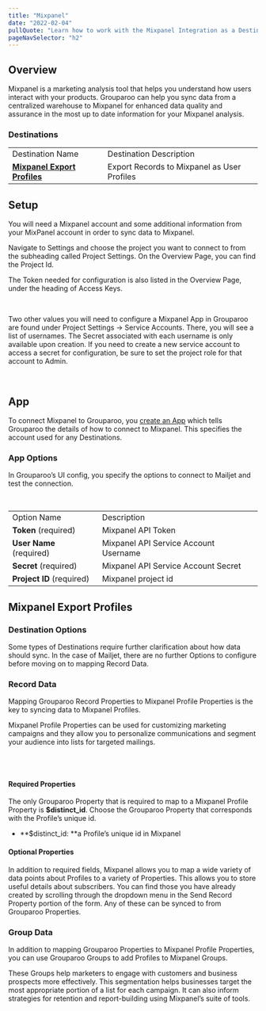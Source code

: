 ```yaml
---
title: "Mixpanel"
date: "2022-02-04"
pullQuote: "Learn how to work with the Mixpanel Integration as a Destination."
pageNavSelector: "h2"
---
```


<PluginDocsLinks plugin="Mixpanel" />

## Overview

Mixpanel is a marketing analysis tool that helps you understand how users interact with your products. Grouparoo can help you sync data from a centralized warehouse to Mixpanel for enhanced data quality and assurance in the most up to date information for your Mixpanel analysis.

### Destinations

<table className="docTable">
  <tablebody>
    <tr>
      <td>Destination Name</td>
      <td>Destination Description</td>
    </tr>
    <tr>
      <td>
        <strong>
          <a href="#mixpanel-export-profiles">Mixpanel Export Profiles</a>
        </strong>
      </td>
      <td>Export Records to Mixpanel as User Profiles</td>
    </tr>
  </tablebody>
</table>

## Setup

You will need a Mixpanel account and some additional information from your MixPanel account in order to sync data to Mixpanel.

Navigate to Settings and choose the project you want to connect to from the subheading called Project Settings. On the Overview Page, you can find the Project Id.

The Token needed for configuration is also listed in the Overview Page, under the heading of Access Keys.

<ImageInBrowserFrame
  src="/images/docs/integrations/mixpanel/setup/setup-1.png"
  alt="Mixpanel Setup"
  width={750}
  height={395}
/>
<br />

Two other values you will need to configure a Mixpanel App in Grouparoo are found under Project Settings → Service Accounts. There, you will see a list of usernames. The Secret associated with each username is only available upon creation. If you need to create a new service account to access a secret for configuration, be sure to set the project role for that account to Admin.

<ImageInBrowserFrame
  src="/images/docs/integrations/mixpanel/setup/setup-2.png"
  alt="Mixpanel Setup"
  width={750}
  height={405}
/>
<br />

## App

To connect Mixpanel to Grouparoo, you [create an App](https://www.grouparoo.com/docs/config/apps) which tells Grouparoo the details of how to connect to Mixpanel. This specifies the account used for any Destinations.

### App Options

In Grouparoo’s UI config, you specify the options to connect to Mailjet and test the connection.

<ImageInBrowserFrame
  src="/images/docs/integrations/mixpanel/app/options.png"
  alt="Mixpanel App Options"
  width={750}
  height={426}
/>
<br />

<table className="docTable">
  <tablebody>
    <tr>
      <td>Option Name</td>
      <td>Description</td>
    </tr>
    <tr>
      <td>
        <strong>Token</strong> (required)
      </td>
      <td>Mixpanel API Token</td>
    </tr>
    <tr>
      <td>
        <strong>User Name</strong> (required)
      </td>
      <td>Mixpanel API Service Account Username</td>
    </tr>
    <tr>
      <td>
        <strong>Secret</strong> (required)
      </td>
      <td>Mixpanel API Service Account Secret</td>
    </tr>
    <tr>
      <td>
        <strong>Project ID</strong> (required)
      </td>
      <td>Mixpanel project id</td>
    </tr>
  </tablebody>
</table>

## Mixpanel Export Profiles

<DestinationSyncModes appName="Mixpanel" recordsName="Profiles" />

### Destination Options

Some types of Destinations require further clarification about how data should sync. In the case of Mailjet, there are no further Options to configure before moving on to mapping Record Data.

### Record Data

Mapping Grouparoo Record Properties to Mixpanel Profile Properties is the key to syncing data to Mixpanel Profiles.

Mixpanel Profile Properties can be used for customizing marketing campaigns and they allow you to personalize communications and segment your audience into lists for targeted mailings.

<ImageInBrowserFrame
  src="/images/docs/integrations/mixpanel/export-profiles/properties.png"
  alt="Mixpanel Export Profiles Properties"
  width={750}
  height={636}
/>
<br />
<br />

#### Required Properties

The only Grouparoo Property that is required to map to a Mixpanel Profile Property is **$distinct_id**. Choose the Grouparoo Property that corresponds with the Profile’s unique id.

- **$distinct_id: **a Profile’s unique id in Mixpanel

#### Optional Properties

In addition to required fields, Mixpanel allows you to map a wide variety of data points about Profiles to a variety of Properties. This allows you to store useful details about subscribers. You can find those you have already created by scrolling through the dropdown menu in the Send Record Property portion of the form. Any of these can be synced to from Grouparoo Properties.

### Group Data

In addition to mapping Grouparoo Properties to Mixpanel Profile Properties, you can use Grouparoo Groups to add Profiles to Mixpanel Groups.

These Groups help marketers to engage with customers and business prospects more effectively. This segmentation helps businesses target the most appropriate portion of a list for each campaign. It can also inform strategies for retention and report-building using Mixpanel’s suite of tools.

<ImageInBrowserFrame
  src="/images/docs/integrations/mixpanel/export-profiles/groups.png"
  alt="Mixpanel Export Profiles Groups"
  width={750}
  height={215}
/>
<br />
<br />

<PluginDocsIntegrationNotes plugin="Mixpanel" />
